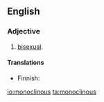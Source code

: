 ==English==

===Adjective===
{{en-adj|-}}

# {{context|botany|lang=en}} [[bisexual]].

====Translations====
{{trans-top|having stamens and pistils}}
* Finnish: {{t-|fi|kaksineuvoinen}}
{{trans-mid}}
{{trans-bottom}}

[[io:monoclinous]]
[[ta:monoclinous]]
